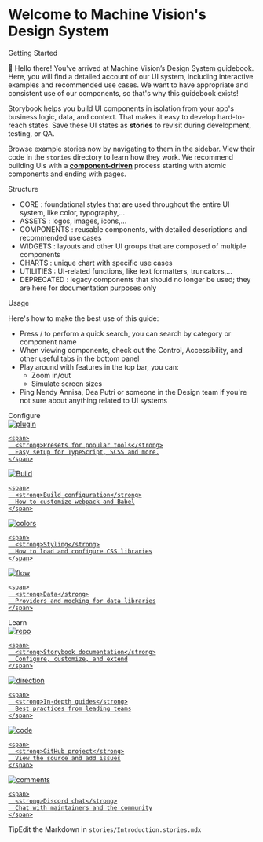 
<Meta title="Introduction" />

<style>
  {`
      .subheading {
        --mediumdark: '#999999';
        font-weight: 900;
        font-size: 13px;
        color: #999;
        letter-spacing: 6px;
        line-height: 24px;
        text-transform: uppercase;
        margin-bottom: 12px;
        margin-top: 40px;
      }

      .link-list {
        display: grid;
        grid-template-columns: 1fr;
        grid-template-rows: 1fr 1fr;
        row-gap: 10px;
      }

      @media (min-width: 620px) {
        .link-list {
          row-gap: 20px;
          column-gap: 20px;
          grid-template-columns: 1fr 1fr;
        }
      }

      @media all and (-ms-high-contrast:none) {
      .link-list {
          display: -ms-grid;
          -ms-grid-columns: 1fr 1fr;
          -ms-grid-rows: 1fr 1fr;
        }
      }

      .link-item {
        display: block;
        padding: 20px 30px 20px 15px;
        border: 1px solid #00000010;
        border-radius: 5px;
        transition: background 150ms ease-out, border 150ms ease-out, transform 150ms ease-out;
        color: #333333;
        display: flex;
        align-items: flex-start;
      }

      .link-item:hover {
        border-color: #1EA7FD50;
        transform: translate3d(0, -3px, 0);
        box-shadow: rgba(0, 0, 0, 0.08) 0 3px 10px 0;
      }

      .link-item:active {
        border-color: #1EA7FD;
        transform: translate3d(0, 0, 0);
      }

      .link-item strong {
        font-weight: 700;
        display: block;
        margin-bottom: 2px;
      }

      .link-item img {
        height: 40px;
        width: 40px;
        margin-right: 15px;
        flex: none;
      }

      .link-item span {
        font-size: 14px;
        line-height: 20px;
      }

      .tip {
        display: inline-block;
        border-radius: 1em;
        font-size: 11px;
        line-height: 12px;
        font-weight: 700;
        background: #E7FDD8;
        color: #66BF3C;
        padding: 4px 12px;
        margin-right: 10px;
        vertical-align: top;
      }

      .tip-wrapper {
        font-size: 13px;
        line-height: 20px;
        margin-top: 40px;
        margin-bottom: 40px;
      }

      .tip-wrapper code {
        font-size: 12px;
        display: inline-block;
      }
    `}
</style>

# Welcome to Machine Vision's Design System

<div className="subheading">Getting Started</div>

👋 Hello there! You've arrived at Machine Vision’s Design System guidebook. Here, you will find a detailed account of our
UI system, including interactive examples and recommended use cases. We want to have appropriate and consistent use of our
components, so that's why this guidebook exists!

Storybook helps you build UI components in isolation from your app's business logic, data, and context.
That makes it easy to develop hard-to-reach states. Save these UI states as **stories** to revisit during development, testing, or QA.

Browse example stories now by navigating to them in the sidebar.
View their code in the `stories` directory to learn how they work.
We recommend building UIs with a [**component-driven**](https://componentdriven.org) process starting with atomic components and ending with pages.

<div className="subheading">Structure</div>

* CORE : foundational styles that are used throughout the entire UI system, like color, typography,…
* ASSETS : logos, images, icons,…
* COMPONENTS : reusable components, with detailed descriptions and recommended use cases
* WIDGETS : layouts and other UI groups that are composed of multiple components
* CHARTS : unique chart with specific use cases
* UTILITIES : UI-related functions, like text formatters, truncators,…
* DEPRECATED : legacy components that should no longer be used; they are here for documentation purposes only

<div className="subheading">Usage</div>

Here's how to make the best use of this guide:

* Press / to perform a quick search, you can search by category or component name
* When viewing components, check out the Control, Accessibility, and other useful tabs in the bottom panel
* Play around with features in the top bar, you can:
  * Zoom in/out
  * Simulate screen sizes
* Ping Nendy Annisa, Dea Putri or someone in the Design team if you're not sure about anything related to UI systems

<div className="subheading">Configure</div>

<div className="link-list">
  <a className="link-item" href="https://storybook.js.org/docs/react/addons/addon-types" target="_blank">
    <img src={Plugin} alt="plugin" />

    <span>
      <strong>Presets for popular tools</strong>
      Easy setup for TypeScript, SCSS and more.
    </span>
  </a>

  <a className="link-item" href="https://storybook.js.org/docs/react/configure/webpack" target="_blank">
    <img src={StackAlt} alt="Build" />

    <span>
      <strong>Build configuration</strong>
      How to customize webpack and Babel
    </span>
  </a>

  <a className="link-item" href="https://storybook.js.org/docs/react/configure/styling-and-css" target="_blank">
    <img src={Colors} alt="colors" />

    <span>
      <strong>Styling</strong>
      How to load and configure CSS libraries
    </span>
  </a>

  <a className="link-item" href="https://storybook.js.org/docs/react/get-started/setup#configure-storybook-for-your-stack" target="_blank">
    <img src={Flow} alt="flow" />

    <span>
      <strong>Data</strong>
      Providers and mocking for data libraries
    </span>
  </a>
</div>

<div className="subheading">Learn</div>

<div className="link-list">
  <a className="link-item" href="https://storybook.js.org/docs" target="_blank">
    <img src={Repo} alt="repo" />

    <span>
      <strong>Storybook documentation</strong>
      Configure, customize, and extend
    </span>
  </a>

  <a className="link-item" href="https://storybook.js.org/tutorials/" target="_blank">
    <img src={Direction} alt="direction" />

    <span>
      <strong>In-depth guides</strong>
      Best practices from leading teams
    </span>
  </a>

  <a className="link-item" href="https://github.com/storybookjs/storybook" target="_blank">
    <img src={Code} alt="code" />

    <span>
      <strong>GitHub project</strong>
      View the source and add issues
    </span>
  </a>

  <a className="link-item" href="https://discord.gg/storybook" target="_blank">
    <img src={Comments} alt="comments" />

    <span>
      <strong>Discord chat</strong>
      Chat with maintainers and the community
    </span>
  </a>
</div>

<div className="tip-wrapper">
  <span className="tip">Tip</span>Edit the Markdown in <code>stories/Introduction.stories.mdx</code>
</div>
